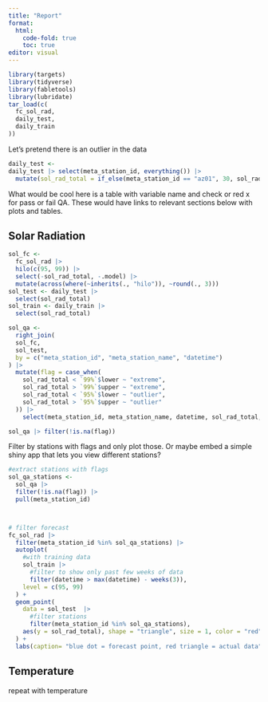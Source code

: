 ```yaml
---
title: "Report"
format: 
  html:
    code-fold: true
    toc: true
editor: visual
---
```


```r
library(targets)
library(tidyverse)
library(fabletools)
library(lubridate)
tar_load(c(
  fc_sol_rad,
  daily_test,
  daily_train
))
```

Let's pretend there is an outlier in the data

```r
daily_test <- 
daily_test |> select(meta_station_id, everything()) |> 
  mutate(sol_rad_total = if_else(meta_station_id == "az01", 30, sol_rad_total))
```

What would be cool here is a table with variable name and check or red x for pass or fail QA.
These would have links to relevant sections below with plots and tables.

## Solar Radiation

```r
sol_fc <- 
  fc_sol_rad |>
  hilo(c(95, 99)) |> 
  select(-sol_rad_total, -.model) |> 
  mutate(across(where(~inherits(., "hilo")), ~round(., 3)))
sol_test <- daily_test |>
  select(sol_rad_total)
sol_train <- daily_train |> 
  select(sol_rad_total)

sol_qa <- 
  right_join(
  sol_fc,
  sol_test,
  by = c("meta_station_id", "meta_station_name", "datetime")
) |> 
  mutate(flag = case_when(
    sol_rad_total < `99%`$lower ~ "extreme",
    sol_rad_total > `99%`$upper ~ "extreme",
    sol_rad_total < `95%`$lower ~ "outlier",
    sol_rad_total > `95%`$upper ~ "outlier"
  )) |> 
    select(meta_station_id, meta_station_name, datetime, sol_rad_total, forecast = .mean, flag)

sol_qa |> filter(!is.na(flag))
```

Filter by stations with flags and only plot those.
Or maybe embed a simple shiny app that lets you view different stations?

```r
#extract stations with flags
sol_qa_stations <- 
  sol_qa |> 
  filter(!is.na(flag)) |> 
  pull(meta_station_id)



# filter forecast
fc_sol_rad |> 
  filter(meta_station_id %in% sol_qa_stations) |> 
  autoplot(
    #with training data
    sol_train |>
      #filter to show only past few weeks of data
      filter(datetime > max(datetime) - weeks(3)),
    level = c(95, 99)
  ) +
  geom_point(
    data = sol_test  |> 
      #filter stations
      filter(meta_station_id %in% sol_qa_stations),
    aes(y = sol_rad_total), shape = "triangle", size = 1, color = "red"
  ) +
  labs(caption= "blue dot = forecast point, red triangle = actual data")
```

## Temperature

repeat with temperature
